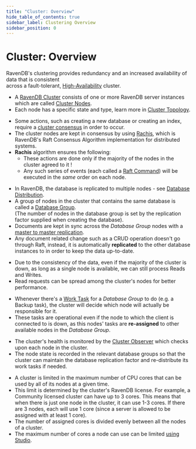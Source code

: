 ```yaml
---
title: "Cluster: Overview"
hide_table_of_contents: true
sidebar_label: Clustering Overview
sidebar_position: 0
---
```



# Cluster: Overview
<Admonition type="info" title="">

RavenDB's clustering provides redundancy and an increased availability of data that is consistent  
across a fault-tolerant, [High-Availability](https://en.wikipedia.org/wiki/High-availability_cluster) cluster.  
</Admonition>
<Admonition type="note" title="Cluster Topology" id="cluster-topology" href="#cluster-topology">

* A [RavenDB Cluster](../../glossary/ravendb-cluster.mdx) consists of one or more RavenDB server instances which are called [Cluster Nodes](../../glossary/cluster-node.mdx).  
* Each node has a specific state and type, learn more in [Cluster Topology](../../server/clustering/rachis/cluster-topology.mdx).  
</Admonition>

<Admonition type="note" title="Cluster Consensus" id="cluster-consensus" href="#cluster-consensus">

* Some actions, such as creating a new database or creating an index, require a [cluster consensus](../../server/clustering/rachis/consensus-operations.mdx) in order to occur.  
* The cluster nodes are kept in consensus by using [Rachis](../../server/clustering/rachis/what-is-rachis.mdx), 
  which is RavenDB's Raft Consensus Algorithm implementation for distributed systems.  
* **Rachis** algorithm ensures the following:  
  * These actions are done only if the majority of the nodes in the cluster agreed to it !  
  * Any such series of events (each called a [Raft Command](../../glossary/raft-command.mdx)) will be executed in the _same_ order on each node.  
</Admonition>

<Admonition type="note" title="Data Consistency" id="data-consistency" href="#data-consistency">

* In RavenDB, the database is replicated to multiple nodes - see [Database Distribution](../../server/clustering/distribution/distributed-database.mdx).  
* A group of nodes in the cluster that contains the same database is called a [Database Group](../../studio/database/settings/manage-database-group.mdx).  
  (The number of nodes in the database group is set by the replication factor supplied when creating the database).  
* Documents are kept in sync across the _Database Group_ nodes with a [master to master replication](../../server/clustering/replication/replication-overview.mdx).  
* Any document related change such as a CRUD operation doesn't go through Raft, 
  instead, it is automatically **replicated** to the other database instances to in order to keep the data up-to-date.  
</Admonition>

<Admonition type="note" title="Data Availability" id="data-availability" href="#data-availability">

* Due to the consistency of the data, even if the majority of the cluster is down, as long as a single node is available, we can still process Reads and Writes.
* Read requests can be spread among the cluster's nodes for better performance.  
</Admonition>

<Admonition type="note" title="Distributed Work" id="distributed-work" href="#distributed-work">

* Whenever there's a [Work Task](../../server/clustering/distribution/highly-available-tasks.mdx) for a _Database Group_ to do (e.g. a Backup task), 
  the cluster will decide which node will actually be responsible for it.  
* These tasks are operational even if the node to which the client is connected to is down, as this nodes' tasks are **re-assigned** to other available nodes in the _Database Group_.  
</Admonition>

<Admonition type="note" title="Cluster's Health" id="cluster-s-health" href="#cluster-s-health">

* The cluster's health is monitored by the [Cluster Observer](../../server/clustering/distribution/cluster-observer.mdx) which checks upon each node in the cluster.  
* The node state is recorded in the relevant database groups so that the cluster can maintain the database replication factor and re-distribute its work tasks if needed.  
</Admonition>

<Admonition type="note" title="CPU Core Distribution" id="cpu-core-distribution" href="#cpu-core-distribution">

* A cluster is limited in the maximum number of CPU cores that can be used by all of its nodes 
at a given time.  
* This limit is determined by the cluster's RavenDB license. For example, a Community licensed 
cluster can have up to 3 cores. This means that when there is just one node in the cluster, it 
can use 1-3 cores. If there are 3 nodes, each will use 1 core (since a server is allowed to be 
assigned with at least 1 core).  
* The number of assigned cores is divided evenly between all the nodes of a cluster.  
* The maximum number of cores a node can use can be limited 
  [using Studio](../../studio/server/cluster/cluster-view.mdx#reassign-cores).  
</Admonition>

